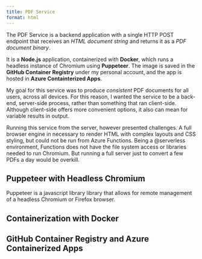 ```yaml
---
title: PDF Service
format: html
---
```


The PDF Service is a backend application with a single HTTP POST endpoint that receives an *HTML document string* and returns it as a *PDF document binary*.

It is a **Node.js** application, containerized with **Docker**, which runs a headless instance of Chromium using **Puppeteer**.  The image is saved in the **GitHub Container Registry** under my personal account, and the app is hosted in **Azure Containterized Apps**.

My goal for this service was to produce *consistent* PDF documents for all users, across all devices.  For this reason, I wanted the service to be a back-end, server-side process, rather than something that ran client-side.  Although client-side offers more convenient options, it also can mean for variable results in output.

Running this service from the server, however presented challenges.  A full browser engine in necessary to render HTML with complex layouts and CSS styling, but could not be run from Azure Functions.  Being a @serverless environment, Functions does not have the file system access or libraries needed to run Chromium.  But running a full server just to convert a few PDFs a day would be overkill.



## Puppeteer with Headless Chromium
Puppeteer is a javascript library library that allows for remote management of a headless Chromium or Firefox browser.


## Containerization with Docker


## GitHub Container Registry and Azure Containerized Apps